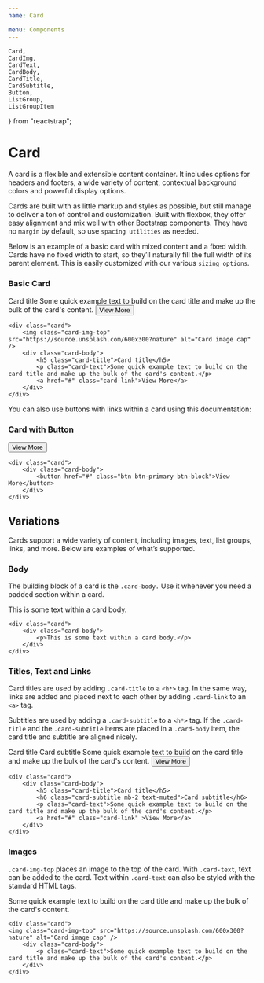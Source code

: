 ```yaml
---
name: Card

menu: Components
---
```


	Card,
	CardImg,
	CardText,
	CardBody,
	CardTitle,
	CardSubtitle,
	Button,
	ListGroup,
	ListGroupItem
} from "reactstrap";

# Card

A card is a flexible and extensible content container. It includes options for headers and footers, a wide variety of content, contextual background colors and powerful display options.

Cards are built with as little markup and styles as possible, but still manage to deliver a ton of control and customization. Built with flexbox, they offer easy alignment and mix well with other Bootstrap components. They have no `margin` by default, so use `spacing utilities` as needed.

Below is an example of a basic card with mixed content and a fixed width. Cards have no fixed width to start, so they’ll naturally fill the full width of its parent element. This is easily customized with our various `sizing options`.

### Basic Card

<Playground>
	<Card style={{ width: 330 }}>
		<CardImg
			top
			width="100%"
			src="https://source.unsplash.com/600x300?nature"
			alt="Card image cap"
		/>
		<CardBody>
			<CardTitle className="h5 mb-3">Card title</CardTitle>
			<CardText>
				Some quick example text to build on the card title and make up
				the bulk of the card's content.
			</CardText>
			<Button className="btn-link">View More</Button>
		</CardBody>
	</Card>
</Playground>

    <div class="card">
        <img class="card-img-top" src="https://source.unsplash.com/600x300?nature" alt="Card image cap" />
        <div class="card-body">
            <h5 class="card-title">Card title</h5>
            <p class="card-text">Some quick example text to build on the card title and make up the bulk of the card's content.</p>
            <a href="#" class="card-link">View More</a>
        </div>
    </div>

You can also use buttons with links within a card using this documentation:

### Card with Button

<Playground>
	<Card style={{ width: 500 }}>
		<CardImg
			top
			width="100%"
			src="https://source.unsplash.com/600x300?nature"
			alt="Card image cap"
		/>
		<CardBody>
			<Button color="primary" block>
				View More
			</Button>
		</CardBody>
	</Card>
</Playground>

    <div class="card">
        <div class="card-body">
            <button href="#" class="btn btn-primary btn-block">View More</button>
        </div>
    </div>

## Variations

Cards support a wide variety of content, including images, text, list groups, links, and more. Below are examples of what’s supported.

### Body

The building block of a card is the `.card-body.` Use it whenever you need a padded section within a card.

<Playground>
	<Card style={{ width: 330 }}>
		<CardBody>
			<p>This is some text within a card body.</p>
		</CardBody>
	</Card>
</Playground>

    <div class="card">
        <div class="card-body">
            <p>This is some text within a card body.</p>
        </div>
    </div>

### Titles, Text and Links

Card titles are used by adding `.card-title` to a `<h*>` tag. In the same way, links are added and placed next to each other by adding `.card-link` to an `<a>` tag.

Subtitles are used by adding a `.card-subtitle` to a `<h*>` tag. If the `.card-title` and the `.card-subtitle` items are placed in a `.card-body` item, the card title and subtitle are aligned nicely.

<Playground>
	<Card style={{ width: 330 }}>
		<CardBody>
			<CardTitle className="h5 mb-3">Card title</CardTitle>
			<CardSubtitle>Card subtitle</CardSubtitle>
			<CardText>
				Some quick example text to build on the card title and make up
				the bulk of the card's content.
			</CardText>
			<Button className="btn-link">View More</Button>
		</CardBody>
	</Card>
</Playground>

    <div class="card">
        <div class="card-body">
            <h5 class="card-title">Card title</h5>
            <h6 class="card-subtitle mb-2 text-muted">Card subtitle</h6>
            <p class="card-text">Some quick example text to build on the card title and make up the bulk of the card's content.</p>
            <a href="#" class="card-link" >View More</a>
        </div>
    </div>

### Images

`.card-img-top` places an image to the top of the card. With `.card-text`, text can be added to the card. Text within `.card-text` can also be styled with the standard HTML tags.

<Playground>
	<Card style={{ width: 330 }}>
		<CardImg
			top
			width="100%"
			src="https://source.unsplash.com/600x300?nature"
			alt="Card image cap"
		/>
		<CardBody>
			<CardText>
				Some quick example text to build on the card title and make up
				the bulk of the card's content.
			</CardText>
		</CardBody>
	</Card>
</Playground>

    <div class="card">
    <img class="card-img-top" src="https://source.unsplash.com/600x300?nature" alt="Card image cap" />
        <div class="card-body">
            <p class="card-text">Some quick example text to build on the card title and make up the bulk of the card's content.</p>
        </div>
    </div>
